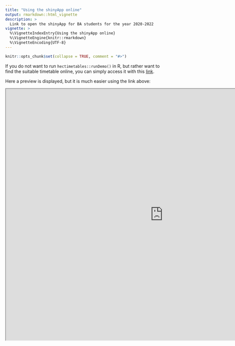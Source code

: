 ```yaml
---
title: "Using the shinyApp online"
output: rmarkdown::html_vignette
description: >
  Link to open the shinyApp for BA students for the year 2020-2022
vignette: >
  %\VignetteIndexEntry{Using the shinyApp online}
  %\VignetteEngine{knitr::rmarkdown}
  %\VignetteEncoding{UTF-8}
---
```


```r
knitr::opts_chunk$set(collapse = TRUE, comment = "#>")
```

If you do not want to run `hectimetables::runDemo()` in R, but rather want to find the suitable timetable online, you can simply access it with this [link](https://lauralopriore1997.shinyapps.io/project--G2/).

Here a preview is displayed, but it is much easier using the link above: 

<iframe src = "https://lauralopriore1997.shinyapps.io/project--G2" height=800px width=1000px>



